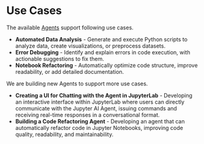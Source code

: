 # Use Cases

The available [Agents](/docs/agents) support following use cases.

- **Automated Data Analysis** - Generate and execute Python scripts to analyze data, create visualizations, or preprocess datasets.
- **Error Debugging** - Identify and explain errors in code execution, with actionable suggestions to fix them.
- **Notebook Refactoring** - Automatically optimize code structure, improve readability, or add detailed documentation.

We are building new Agents to support more use cases.

- **Creating a UI for Chatting with the Agent in JupyterLab** - Developing an interactive interface within JupyterLab 
where users can directly communicate with the Jupyter AI Agent, issuing commands and receiving real-time responses 
in a conversational format.
- **Building a Code Refactoring Agent** - Developing an agent that can automatically refactor code in Jupyter Notebooks,
improving code quality, readability, and maintainability.
